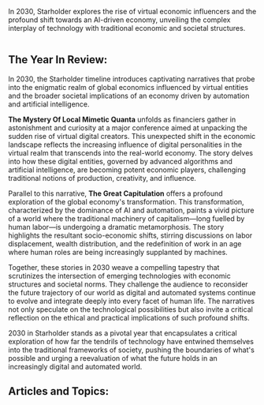 In 2030, Starholder explores the rise of virtual economic influencers and the profound shift towards an AI-driven economy, unveiling the complex interplay of technology with traditional economic and societal structures.

<img src="https://www.blockstar.com/wp-content/uploads/2024/06/2029-greatcap-e1718997742747.png" alt="" />

## The Year In Review:
In 2030, the Starholder timeline introduces captivating narratives that probe into the enigmatic realm of global economics influenced by virtual entities and the broader societal implications of an economy driven by automation and artificial intelligence.

**The Mystery Of Local Mimetic Quanta** unfolds as financiers gather in astonishment and curiosity at a major conference aimed at unpacking the sudden rise of virtual digital creators. This unexpected shift in the economic landscape reflects the increasing influence of digital personalities in the virtual realm that transcends into the real-world economy. The story delves into how these digital entities, governed by advanced algorithms and artificial intelligence, are becoming potent economic players, challenging traditional notions of production, creativity, and influence.

Parallel to this narrative, **The Great Capitulation** offers a profound exploration of the global economy's transformation. This transformation, characterized by the dominance of AI and automation, paints a vivid picture of a world where the traditional machinery of capitalism—long fuelled by human labor—is undergoing a dramatic metamorphosis. The story highlights the resultant socio-economic shifts, stirring discussions on labor displacement, wealth distribution, and the redefinition of work in an age where human roles are being increasingly supplanted by machines.

Together, these stories in 2030 weave a compelling tapestry that scrutinizes the intersection of emerging technologies with economic structures and societal norms. They challenge the audience to reconsider the future trajectory of our world as digital and automated systems continue to evolve and integrate deeply into every facet of human life. The narratives not only speculate on the technological possibilities but also invite a critical reflection on the ethical and practical implications of such profound shifts.

2030 in Starholder stands as a pivotal year that encapsulates a critical exploration of how far the tendrils of technology have entwined themselves into the traditional frameworks of society, pushing the boundaries of what's possible and urging a reevaluation of what the future holds in an increasingly digital and automated world.‍‍‍

## Articles and Topics:

